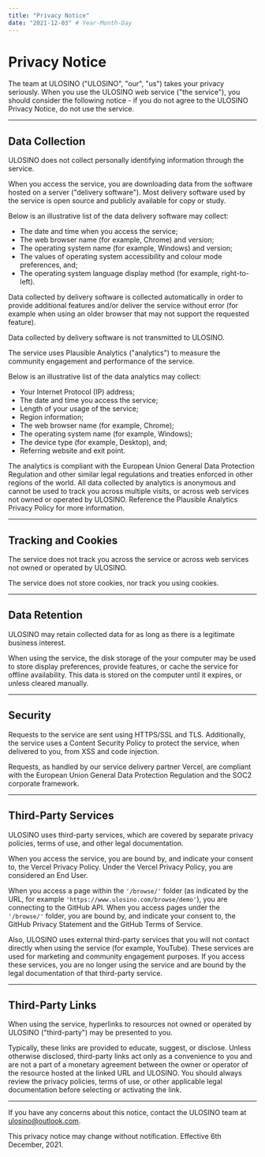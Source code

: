 ```yaml
---
title: "Privacy Notice"
date: "2021-12-03" # Year-Month-Day
---
```


# Privacy Notice

The team at ULOSINO ("ULOSINO", "our", "us") takes your privacy seriously. When you use the ULOSINO web service ("the service"), you should consider the following notice - if you do not agree to the ULOSINO Privacy Notice, do not use the service.

---

## Data Collection

ULOSINO does not collect personally identifying information through the service.

When you access the service, you are downloading data from the software hosted on a server ("delivery software"). Most delivery software used by the service is open source and publicly available for copy or study.

Below is an illustrative list of the data delivery software may collect:

- The date and time when you access the service;
- The web browser name (for example, Chrome) and version;
- The operating system name (for example, Windows) and version;
- The values of operating system accessibility and colour mode preferences, and;
- The operating system language display method (for example, right-to-left).

Data collected by delivery software is collected automatically in order to provide additional features and/or deliver the service without error (for example when using an older browser that may not support the requested feature).

Data collected by delivery software is not transmitted to ULOSINO.

The service uses <Link href="https://plausible.io">Plausible Analytics</Link> ("analytics") to measure the community engagement and performance of the service.

Below is an illustrative list of the data analytics may collect:

- Your Internet Protocol (IP) address;
- The date and time you access the service;
- Length of your usage of the service;
- Region information;
- The web browser name (for example, Chrome);
- The operating system name (for example, Windows);
- The device type (for example, Desktop), and;
- Referring website and exit point.

The analytics is compliant with the European Union General Data Protection Regulation and other similar legal regulations and treaties enforced in other regions of the world. All data collected by analytics is anonymous and cannot be used to track you across multiple visits, or across web services not owned or operated by ULOSINO. Reference the <Link href="https://plausible.io/privacy">Plausible Analytics Privacy Policy</Link> for more information.

---

## Tracking and Cookies

The service does not track you across the service or across web services not owned or operated by ULOSINO.

The service does not store cookies, nor track you using cookies.

---

## Data Retention

ULOSINO may retain collected data for as long as there is a legitimate business interest.

When using the service, the disk storage of the your computer may be used to store display preferences, provide features, or cache the service for offline availability. This data is stored on the computer until it expires, or unless cleared manually.

---

## Security

Requests to the service are sent using HTTPS/SSL and TLS. Additionally, the service uses a Content Security Policy to protect the service, when delivered to you, from XSS and code injection.

Requests, as handled by our service delivery partner Vercel, are compliant with the European Union General Data Protection Regulation and the SOC2 corporate framework.

---

## Third-Party Services

ULOSINO uses third-party services, which are covered by separate privacy policies, terms of use, and other legal documentation.

When you access the service, you are bound by, and indicate your consent to, the <Link href="https://vercel.com/legal/privacy-policy">Vercel Privacy Policy</Link>. Under the Vercel Privacy Policy, you are considered an End User.

When you access a page within the `'/browse/'` folder (as indicated by the URL, for example `'https://www.ulosino.com/browse/demo'`), you are connecting to the GitHub API. When you access pages under the `'/browse/'` folder, you are bound by, and indicate your consent to, the <Link href="https://docs.github.com/en/github/site-policy/github-privacy-statement">GitHub Privacy Statement</Link> and the <Link href="https://docs.github.com/en/github/site-policy/github-terms-of-service">GitHub Terms of Service</Link>.

Also, ULOSINO uses external third-party services that you will not contact directly when using the service (for example, YouTube). These services are used for marketing and community engagement purposes. If you access these services, you are no longer using the service and are bound by the legal documentation of that third-party service.

---

## Third-Party Links

When using the service, hyperlinks to resources not owned or operated by ULOSINO ("third-party") may be presented to you.

Typically, these links are provided to educate, suggest, or disclose. Unless otherwise disclosed, third-party links act only as a convenience to you and are not a part of a monetary agreement between the owner or operator of the resource hosted at the linked URL and ULOSINO. You should always review the privacy policies, terms of use, or other applicable legal documentation before selecting or activating the link.

---

If you have any concerns about this notice, contact the ULOSINO team at ulosino@outlook.com.

This privacy notice may change without notification. Effective 6th December, 2021.
